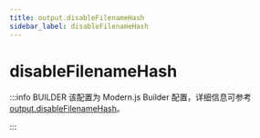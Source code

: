 ```yaml
---
title: output.disableFilenameHash
sidebar_label: disableFilenameHash
---
```

# disableFilenameHash

:::info BUILDER
该配置为 Modern.js Builder 配置，详细信息可参考 [output.disableFilenameHash](https://modernjs.dev/builder/api/config-output.html#output-disablefilenamehash)。

:::


<Main />
